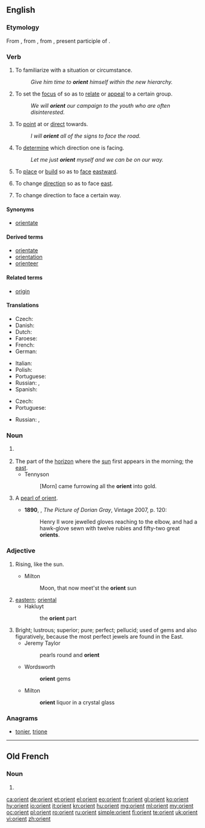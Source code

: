 {{also|Orient}}
==English==

===Etymology===
From {{etyl|enm|en}} {{term|orient|lang=enm}}, from {{etyl|fro|en}} {{term|orient|lang=fro}}, from {{etyl|la|en}} {{term|oriens||rising; as a noun, the quarter where the sun rises, the east, day|lang=la}}, present participle of {{term|oriri||to rise}}.

===Verb===
{{en-verb}}

# {{context|transitive|lang=en}} To familiarize with a situation or circumstance.
#: ''Give him time to '''orient''' himself within the new hierarchy.''
# {{context|transitive|lang=en}} To set the [[focus]] of so as to [[relate]] or [[appeal]] to a certain group.
#: ''We will '''orient''' our campaign to the youth who are often disinterested.''
# {{context|transitive|lang=en}} To [[point]] at or [[direct]] towards.
#: ''I will '''orient''' all of the signs to face the road.''
# {{context|transitive|lang=en}} To [[determine]] which direction one is facing.
#: ''Let me just '''orient''' myself and we can be on our way.''
# {{context|transitive|lang=en}} To [[place]] or [[build]] so as to [[face]] [[eastward]].
# {{context|intransitive|lang=en}} To change [[direction]] so as to face [[east]].
# {{context|by extension|lang=en}} To change direction to face a certain way.

====Synonyms====
* [[orientate]] {{qualifier|UK}}

====Derived terms====
{{der-top|}}
* [[orientate]] {{qualifier|UK}}
* [[orientation]]
* [[orienteer]]
{{der-bottom}}

====Related terms====
{{rel-top|}}
* [[origin]]
{{rel-bottom}}

====Translations====
{{trans-top|to familiarize with a situation or circumstance}}
* Czech: {{t|cs|orientovat|alt=orientovat se}}
* Danish: {{t|da|orientere|alt=orientere sig}}
* Dutch: {{t|nl|oriënteren|alt=zich oriënteren}}
* Faroese: {{t|fo|ætta seg}} {{qualifier|rare, literary}}
* French: {{t+|fr|orienter|alt=s'orienter}}
* German: {{t+|de|orientieren|alt=sich orientieren}}
{{trans-mid}}
* Italian: {{t|it|orientarsi}}
* Polish: {{t|pl|orientować się}}
* Portuguese: {{t|pt|orientar}}
* Russian: {{t+|ru|ориентироваться|impf|tr=orijentírovatʹsja|sc=Cyrl}}, {{t+|ru|сориентироваться|pf|tr=sorijentírovatʹsja|sc=Cyrl}}
* Spanish: {{t|es|orientar|alt=orientarse}}
{{trans-bottom}}

{{trans-top|to set the focus of so as to relate or appeal to a certain group}}
* Czech: {{t|cs|orientovat}}
* Portuguese: {{t|pt|orientar}}
{{trans-mid}}
* Russian: {{t+|ru|ориентировать|impf|tr=orijentírovatʹ|sc=Cyrl}}, {{t+|ru|сориентировать|pf|tr=sorijentírovatʹ|sc=Cyrl}}
{{trans-bottom}}

{{checktrans-top}}
{{trans-mid}}
{{trans-bottom}}

===Noun===
{{en-noun}}

# {{alternative case form of|Orient}} {{defdate|from 14th c.}}
# The part of the [[horizon]] where the [[sun]] first appears in the morning; the [[east]].
#* Tennyson
#*: [Morn] came furrowing all the '''orient''' into gold.
# {{context|obsolete|lang=en}} A [[pearl of orient]]. {{defdate|19th c.}}
#* '''1890''', {{w|Oscar Wilde}}, ''The Picture of Dorian Gray'', Vintage 2007, p. 120:
#*: Henry II wore jewelled gloves reaching to the elbow, and had a hawk-glove sewn with twelve rubies and fifty-two great '''orients'''.
#: {{rfquotek|Carlyle}}

===Adjective===
{{en-adj|-}}

# {{context|obsolete|poetic|lang=en}} Rising, like the sun.
#* Milton
#*: Moon, that now meet'st the '''orient''' sun
# [[eastern]]; [[oriental]]
#* Hakluyt
#*: the '''orient''' part
# Bright; lustrous; superior; pure; perfect; pellucid; used of gems and also figuratively, because the most perfect jewels are found in the East.
#* Jeremy Taylor
#*: pearls round and '''orient'''
#* Wordsworth
#*: '''orient''' gems
#* Milton
#*: '''orient''' liquor in a crystal glass

===Anagrams===
* [[tonier#English|tonier]], [[trione#English|trione]]

----

==Old French==

===Noun===
{{fro-noun|m|-}}

# {{alternative form of|oriant|lang=fro}}

[[ca:orient]]
[[de:orient]]
[[et:orient]]
[[el:orient]]
[[eo:orient]]
[[fr:orient]]
[[gl:orient]]
[[ko:orient]]
[[hy:orient]]
[[io:orient]]
[[it:orient]]
[[kn:orient]]
[[hu:orient]]
[[mg:orient]]
[[ml:orient]]
[[my:orient]]
[[oc:orient]]
[[pl:orient]]
[[ro:orient]]
[[ru:orient]]
[[simple:orient]]
[[fi:orient]]
[[te:orient]]
[[uk:orient]]
[[vi:orient]]
[[zh:orient]]